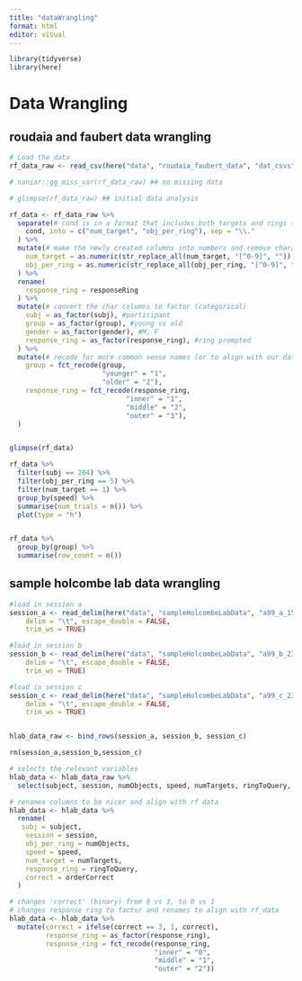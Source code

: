 ```yaml
---
title: "dataWrangling"
format: html
editor: visual
---
```


```r
library(tidyverse)
library(here)
```

# Data Wrangling

## roudaia and faubert data wrangling

```r
# Load the data
rf_data_raw <- read_csv(here("data", "roudaia_faubert_data", "dat_csvs", "sub-ALL_task-motc.csv"))

# naniar::gg_miss_var(rf_data_raw) ## no missing data

# glimpse(rf_data_raw) ## initial data analysis

rf_data <- rf_data_raw %>%
  separate(# cond is in a format that includes both targets and rings so i seperate this
    cond, into = c("num_target", "obj_per_ring"), sep = "\\."
  ) %>%
  mutate(# make the newly created columns into numbers and remove characters
    num_target = as.numeric(str_replace_all(num_target, "[^0-9]", "")),
    obj_per_ring = as.numeric(str_replace_all(obj_per_ring, "[^0-9]", ""))
  ) %>%
  rename(
    response_ring = responseRing
  ) %>%
  mutate(# convert the char columns to factor (categorical)
    subj = as_factor(subj), #participant
    group = as_factor(group), #young vs old
    gender = as_factor(gender), #M, F
    response_ring = as_factor(response_ring), #ring prompted
  ) %>%
  mutate(# recode for more common sense names (or to align with our data in future)
    group = fct_recode(group,
                       "younger" = "1",
                       "older" = "2"),
    response_ring = fct_recode(response_ring,
                             "inner" = "1",
                             "middle" = "2",
                             "outer" = "3"),
  )


glimpse(rf_data)

rf_data %>%
  filter(subj == 204) %>%
  filter(obj_per_ring == 5) %>%
  filter(num_target == 1) %>%
  group_by(speed) %>%
  summarise(num_trials = n()) %>%
  plot(type = "h")


rf_data %>%
  group_by(group) %>%
  summarise(row_count = n())
```

## sample holcombe lab data wrangling

```r
#load in session a
session_a <- read_delim(here("data", "sampleHolcombeLabData", "a99_a_15Jan2025_12-03.tsv"), 
    delim = "\t", escape_double = FALSE, 
    trim_ws = TRUE)

#load in session b
session_b <- read_delim(here("data", "sampleHolcombeLabData", "a99_b_23Jan2025_12-47.tsv"), 
    delim = "\t", escape_double = FALSE, 
    trim_ws = TRUE)

#load in session c
session_c <- read_delim(here("data", "sampleHolcombeLabData", "a99_c_23Jan2025_14-22.tsv"), 
    delim = "\t", escape_double = FALSE, 
    trim_ws = TRUE)


hlab_data_raw <- bind_rows(session_a, session_b, session_c)

rm(session_a,session_b,session_c)

# selects the relevant variables
hlab_data <- hlab_data_raw %>%
  select(subject, session, numObjects, speed, numTargets, ringToQuery, orderCorrect)

# renames columns to be nicer and align with rf data
hlab_data <- hlab_data %>%
  rename(
   subj = subject,
    session = session,
    obj_per_ring = numObjects,
    speed = speed,
    num_target = numTargets,
    response_ring = ringToQuery,
    correct = orderCorrect
  )

# changes 'correct' (binary) from 0 vs 3, to 0 vs 1
# changes response ring to factor and renames to align with rf_data
hlab_data <- hlab_data %>%
  mutate(correct = ifelse(correct == 3, 1, correct),
         response_ring = as_factor(response_ring),
         response_ring = fct_recode(response_ring,
                                    "inner" = "0",
                                    "middle" = "1",
                                    "outer" = "2"))

```
